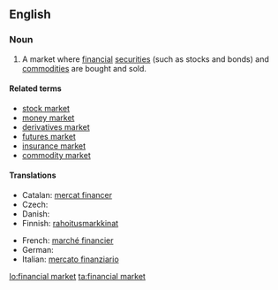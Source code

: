 {{wikipedia}}
==English==

===Noun===
{{en-noun|s|head=[[financial]] [[market]]}}

# A market where [[financial]] [[securities]] (such as stocks and bonds) and [[commodity|commodities]] are bought and sold.

====Related terms====
* [[stock market]]
* [[money market]]
* [[derivatives market]]
* [[futures market]]
* [[insurance market]]
* [[commodity market]]

====Translations====
{{trans-top|financial market}}
* Catalan: [[mercat financer]]
* Czech: {{t-|cs|finanční trh|m}}
* Danish: {{t-|da|finansmarked|n}}
* Finnish: [[rahoitus]][[markkina]]t
{{trans-mid}}
* French: [[marché financier]]
* German: {{t+|de|Finanzmarkt|m}}
* Italian: [[mercato finanziario]] {{m}}
{{trans-bottom}}

[[lo:financial market]]
[[ta:financial market]]